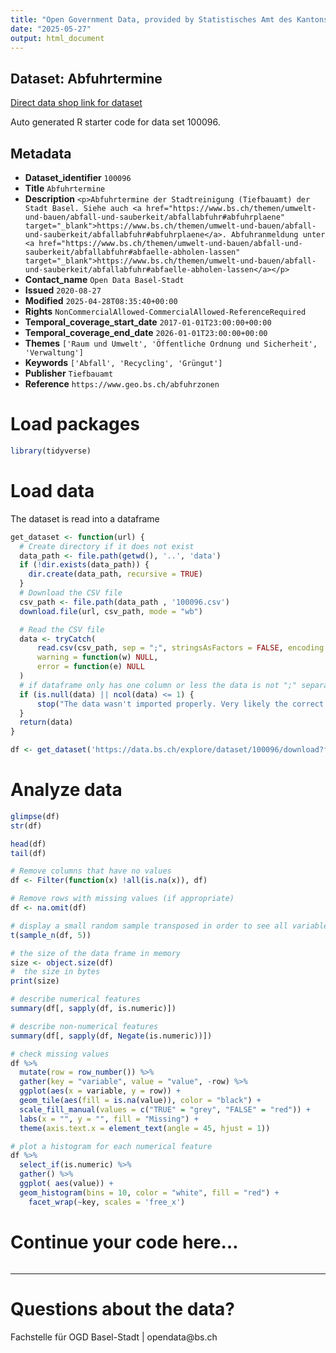 ```yaml
---
title: "Open Government Data, provided by Statistisches Amt des Kantons Basel-Stadt - Fachstelle OGD"
date: "2025-05-27"
output: html_document
---
```


## Dataset: Abfuhrtermine

[Direct data shop link for dataset](https://data.bs.ch/explore/dataset/100096)

Auto generated R starter code for data set 100096.

## Metadata

- **Dataset_identifier** `100096`
- **Title** `Abfuhrtermine`
- **Description** `<p>Abfuhrtermine der Stadtreinigung (Tiefbauamt) der Stadt Basel. Siehe auch <a href="https://www.bs.ch/themen/umwelt-und-bauen/abfall-und-sauberkeit/abfallabfuhr#abfuhrplaene" target="_blank">https://www.bs.ch/themen/umwelt-und-bauen/abfall-und-sauberkeit/abfallabfuhr#abfuhrplaene</a>. Abfuhranmeldung unter <a href="https://www.bs.ch/themen/umwelt-und-bauen/abfall-und-sauberkeit/abfallabfuhr#abfaelle-abholen-lassen" target="_blank">https://www.bs.ch/themen/umwelt-und-bauen/abfall-und-sauberkeit/abfallabfuhr#abfaelle-abholen-lassen</a></p>`
- **Contact_name** `Open Data Basel-Stadt`
- **Issued** `2020-08-27`
- **Modified** `2025-04-28T08:35:40+00:00`
- **Rights** `NonCommercialAllowed-CommercialAllowed-ReferenceRequired`
- **Temporal_coverage_start_date** `2017-01-01T23:00:00+00:00`
- **Temporal_coverage_end_date** `2026-01-01T23:00:00+00:00`
- **Themes** `['Raum und Umwelt', 'Öffentliche Ordnung und Sicherheit', 'Verwaltung']`
- **Keywords** `['Abfall', 'Recycling', 'Grüngut']`
- **Publisher** `Tiefbauamt`
- **Reference** `https://www.geo.bs.ch/abfuhrzonen`


# Load packages

```r

library(tidyverse)
```

# Load data

The dataset is read into a dataframe

```r
get_dataset <- function(url) {
  # Create directory if it does not exist
  data_path <- file.path(getwd(), '..', 'data')
  if (!dir.exists(data_path)) {
    dir.create(data_path, recursive = TRUE)
  }
  # Download the CSV file
  csv_path <- file.path(data_path , '100096.csv')
  download.file(url, csv_path, mode = "wb")

  # Read the CSV file
  data <- tryCatch(
      read.csv(csv_path, sep = ";", stringsAsFactors = FALSE, encoding = "UTF-8"),
      warning = function(w) NULL,
      error = function(e) NULL
  )
  # if dataframe only has one column or less the data is not ";" separated
  if (is.null(data) || ncol(data) <= 1) {
      stop("The data wasn't imported properly. Very likely the correct separator couldn't be found.\nPlease check the dataset manually and adjust the code.")
  }
  return(data)
}
```

```r

df <- get_dataset('https://data.bs.ch/explore/dataset/100096/download?format=csv&timezone=Europe%2FZurich')

```

# Analyze data

```r

glimpse(df)
str(df)

head(df)
tail(df)

```

```r
# Remove columns that have no values
df <- Filter(function(x) !all(is.na(x)), df)

# Remove rows with missing values (if appropriate)
df <- na.omit(df)
```

```r
# display a small random sample transposed in order to see all variables
t(sample_n(df, 5))
```

```r
# the size of the data frame in memory
size <- object.size(df)
#  the size in bytes
print(size)
```

```r
# describe numerical features
summary(df[, sapply(df, is.numeric)])
```

```r
# describe non-numerical features
summary(df[, sapply(df, Negate(is.numeric))])
```

```r
# check missing values
df %>%
  mutate(row = row_number()) %>%
  gather(key = "variable", value = "value", -row) %>%
  ggplot(aes(x = variable, y = row)) +
  geom_tile(aes(fill = is.na(value)), color = "black") +
  scale_fill_manual(values = c("TRUE" = "grey", "FALSE" = "red")) +
  labs(x = "", y = "", fill = "Missing") +
  theme(axis.text.x = element_text(angle = 45, hjust = 1))
```

```r
# plot a histogram for each numerical feature
df %>%
  select_if(is.numeric) %>%
  gather() %>%
  ggplot( aes(value)) +
  geom_histogram(bins = 10, color = "white", fill = "red") +
    facet_wrap(~key, scales = 'free_x')
```

# Continue your code here...

```r

```
------------------------------------------------------------------------

# Questions about the data?

Fachstelle für OGD Basel-Stadt | opendata@bs.ch
